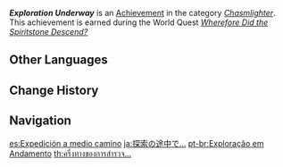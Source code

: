 {{Achievement Infobox
|id           = 80159
|order id     = 0159
|category     = Chasmlighter
|description  = Complete the exploration commission from the Ministry of Civil Affairs.
|requirements = Earned during ''[[Wherefore Did the Spiritstone Descend?]]''
|primogems    = 10
|tracking     = 
|topic        = 
|quest        = The Chasm Delvers
}}
'''''Exploration Underway''''' is an [[Achievement]] in the category ''[[Chasmlighter]]''. This achievement is earned during the World Quest ''[[Wherefore Did the Spiritstone Descend?]]''
<!--
==Trivia==

==Video Guides==
{{EVT
|video1   = 
|caption1 = 
}}
-->
==Other Languages==
{{Other Languages
|en      = Exploration Underway
|zhs     = 半途的探索…
|zhs_rm  = Bàntú de Tànsuǒ...
|zht     = 半途的探索…
|zht_rm  = Bàntú de Tànsuǒ...
|zh_tl   = 
|ja      = 探索の途中で…
|ja_rm   = Tansaku no Tochuu de...
|ja_tl   = 
|ko      = 절반의 탐사…
|ko_rm   = Jeolban-ui Tamsa...
|ko_tl   = Dimidiate Exploration...
|es      = Expedición a medio camino
|es_tl   = Halfway Expedition
|fr      = Exploration en cours...
|fr_tl   = Exploration Underway...
|ru      = Ведётся исследование...
|ru_tl   = Exploration Underway...
|th      = ครึ่งทางของการสำรวจ...
|th_rm   = 
|th_tl   = 
|vi      = Thám Hiểm Giữa Chừng...
|vi_tl   = 
|de      = Erkundung im Gange&nbsp;...
|de_tl   = Exploration in Progress...
|id      = Penjelajahan Setengah Jalan
|id_tl   = Halfway in Exploration
|pt      = Exploração em Andamento
|pt_tl   = 
|tr      = Keşif Devam Ediyor
|tr_tl   = Exploration Continues
|it      = Esplorazione in corso
|it_tl   = 
}}

==Change History==
{{Change History|2.6}}
<!--
==References==
{{Reflist}}
-->
==Navigation==
{{Achievement Navbox|Chasmlighter}}

[[es:Expedición a medio camino]]
[[ja:探索の途中で…]]
[[pt-br:Exploração em Andamento]]
[[th:ครึ่งทางของการสำรวจ...]]